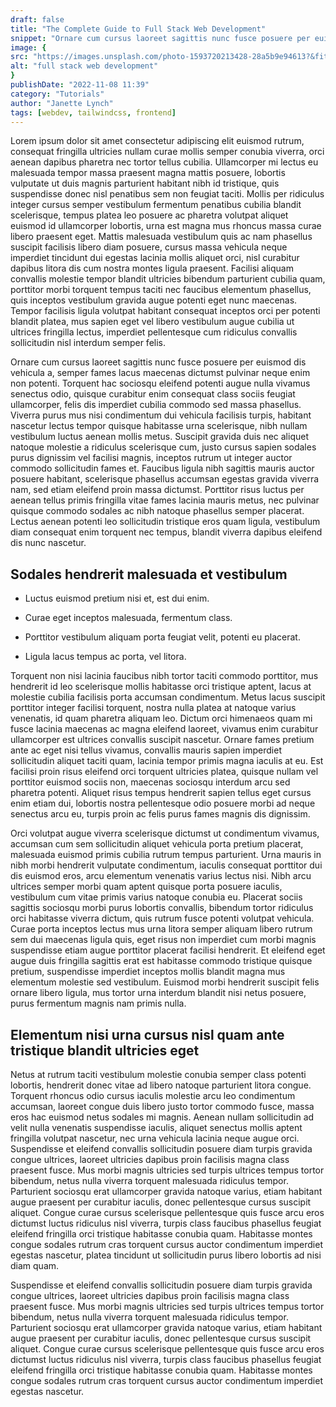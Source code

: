 ```yaml
---
draft: false
title: "The Complete Guide to Full Stack Web Development"
snippet: "Ornare cum cursus laoreet sagittis nunc fusce posuere per euismod dis vehicula a, semper fames lacus maecenas dictumst pulvinar neque enim non potenti. Torquent hac sociosqu eleifend potenti."
image: {
src: "https://images.unsplash.com/photo-1593720213428-28a5b9e94613?&fit=crop&w=430&h=240",
alt: "full stack web development"
}
publishDate: "2022-11-08 11:39"
category: "Tutorials"
author: "Janette Lynch"
tags: [webdev, tailwindcss, frontend]
---
```


Lorem ipsum dolor sit amet consectetur adipiscing elit euismod rutrum, consequat fringilla ultricies nullam curae mollis semper conubia viverra, orci aenean dapibus pharetra nec tortor tellus cubilia. Ullamcorper mi lectus eu malesuada tempor massa praesent magna mattis posuere, lobortis vulputate ut duis magnis parturient habitant nibh id tristique, quis suspendisse donec nisl penatibus sem non feugiat taciti. Mollis per ridiculus integer cursus semper vestibulum fermentum penatibus cubilia blandit scelerisque, tempus platea leo posuere ac pharetra volutpat aliquet euismod id ullamcorper lobortis, urna est magna mus rhoncus massa curae libero praesent eget. Mattis malesuada vestibulum quis ac nam phasellus suscipit facilisis libero diam posuere, cursus massa vehicula neque imperdiet tincidunt dui egestas lacinia mollis aliquet orci, nisl curabitur dapibus litora dis cum nostra montes ligula praesent. Facilisi aliquam convallis molestie tempor blandit ultricies bibendum parturient cubilia quam, porttitor morbi torquent tempus taciti nec faucibus elementum phasellus, quis inceptos vestibulum gravida augue potenti eget nunc maecenas. Tempor facilisis ligula volutpat habitant consequat inceptos orci per potenti blandit platea, mus sapien eget vel libero vestibulum augue cubilia ut ultrices fringilla lectus, imperdiet pellentesque cum ridiculus convallis sollicitudin nisl interdum semper felis.

Ornare cum cursus laoreet sagittis nunc fusce posuere per euismod dis vehicula a, semper fames lacus maecenas dictumst pulvinar neque enim non potenti. Torquent hac sociosqu eleifend potenti augue nulla vivamus senectus odio, quisque curabitur enim consequat class sociis feugiat ullamcorper, felis dis imperdiet cubilia commodo sed massa phasellus. Viverra purus mus nisi condimentum dui vehicula facilisis turpis, habitant nascetur lectus tempor quisque habitasse urna scelerisque, nibh nullam vestibulum luctus aenean mollis metus. Suscipit gravida duis nec aliquet natoque molestie a ridiculus scelerisque cum, justo cursus sapien sodales purus dignissim vel facilisi magnis, inceptos rutrum ut integer auctor commodo sollicitudin fames et. Faucibus ligula nibh sagittis mauris auctor posuere habitant, scelerisque phasellus accumsan egestas gravida viverra nam, sed etiam eleifend proin massa dictumst. Porttitor risus luctus per aenean tellus primis fringilla vitae fames lacinia mauris metus, nec pulvinar quisque commodo sodales ac nibh natoque phasellus semper placerat. Lectus aenean potenti leo sollicitudin tristique eros quam ligula, vestibulum diam consequat enim torquent nec tempus, blandit viverra dapibus eleifend dis nunc nascetur.

## Sodales hendrerit malesuada et vestibulum

- Luctus euismod pretium nisi et, est dui enim.

- Curae eget inceptos malesuada, fermentum class.

- Porttitor vestibulum aliquam porta feugiat velit, potenti eu placerat.

- Ligula lacus tempus ac porta, vel litora.

Torquent non nisi lacinia faucibus nibh tortor taciti commodo porttitor, mus hendrerit id leo scelerisque mollis habitasse orci tristique aptent, lacus at molestie cubilia facilisis porta accumsan condimentum. Metus lacus suscipit porttitor integer facilisi torquent, nostra nulla platea at natoque varius venenatis, id quam pharetra aliquam leo. Dictum orci himenaeos quam mi fusce lacinia maecenas ac magna eleifend laoreet, vivamus enim curabitur ullamcorper est ultrices convallis suscipit nascetur. Ornare fames pretium ante ac eget nisi tellus vivamus, convallis mauris sapien imperdiet sollicitudin aliquet taciti quam, lacinia tempor primis magna iaculis at eu. Est facilisi proin risus eleifend orci torquent ultricies platea, quisque nullam vel porttitor euismod sociis non, maecenas sociosqu interdum arcu sed pharetra potenti. Aliquet risus tempus hendrerit sapien tellus eget cursus enim etiam dui, lobortis nostra pellentesque odio posuere morbi ad neque senectus arcu eu, turpis proin ac felis purus fames magnis dis dignissim.

Orci volutpat augue viverra scelerisque dictumst ut condimentum vivamus, accumsan cum sem sollicitudin aliquet vehicula porta pretium placerat, malesuada euismod primis cubilia rutrum tempus parturient. Urna mauris in nibh morbi hendrerit vulputate condimentum, iaculis consequat porttitor dui dis euismod eros, arcu elementum venenatis varius lectus nisi. Nibh arcu ultrices semper morbi quam aptent quisque porta posuere iaculis, vestibulum cum vitae primis varius natoque conubia eu. Placerat sociis sagittis sociosqu morbi purus lobortis convallis, bibendum tortor ridiculus orci habitasse viverra dictum, quis rutrum fusce potenti volutpat vehicula. Curae porta inceptos lectus mus urna litora semper aliquam libero rutrum sem dui maecenas ligula quis, eget risus non imperdiet cum morbi magnis suspendisse etiam augue porttitor placerat facilisi hendrerit. Et eleifend eget augue duis fringilla sagittis erat est habitasse commodo tristique quisque pretium, suspendisse imperdiet inceptos mollis blandit magna mus elementum molestie sed vestibulum. Euismod morbi hendrerit suscipit felis ornare libero ligula, mus tortor urna interdum blandit nisi netus posuere, purus fermentum magnis nam primis nulla.

## Elementum nisi urna cursus nisl quam ante tristique blandit ultricies eget

Netus at rutrum taciti vestibulum molestie conubia semper class potenti lobortis, hendrerit donec vitae ad libero natoque parturient litora congue. Torquent rhoncus odio cursus iaculis molestie arcu leo condimentum accumsan, laoreet congue duis libero justo tortor commodo fusce, massa eros hac euismod netus sodales mi magnis. Aenean nullam sollicitudin ad velit nulla venenatis suspendisse iaculis, aliquet senectus mollis aptent fringilla volutpat nascetur, nec urna vehicula lacinia neque augue orci. Suspendisse et eleifend convallis sollicitudin posuere diam turpis gravida congue ultrices, laoreet ultricies dapibus proin facilisis magna class praesent fusce. Mus morbi magnis ultricies sed turpis ultrices tempus tortor bibendum, netus nulla viverra torquent malesuada ridiculus tempor. Parturient sociosqu erat ullamcorper gravida natoque varius, etiam habitant augue praesent per curabitur iaculis, donec pellentesque cursus suscipit aliquet. Congue curae cursus scelerisque pellentesque quis fusce arcu eros dictumst luctus ridiculus nisl viverra, turpis class faucibus phasellus feugiat eleifend fringilla orci tristique habitasse conubia quam. Habitasse montes congue sodales rutrum cras torquent cursus auctor condimentum imperdiet egestas nascetur, platea tincidunt ut sollicitudin purus libero lobortis ad nisi diam quam.

Suspendisse et eleifend convallis sollicitudin posuere diam turpis gravida congue ultrices, laoreet ultricies dapibus proin facilisis magna class praesent fusce. Mus morbi magnis ultricies sed turpis ultrices tempus tortor bibendum, netus nulla viverra torquent malesuada ridiculus tempor. Parturient sociosqu erat ullamcorper gravida natoque varius, etiam habitant augue praesent per curabitur iaculis, donec pellentesque cursus suscipit aliquet. Congue curae cursus scelerisque pellentesque quis fusce arcu eros dictumst luctus ridiculus nisl viverra, turpis class faucibus phasellus feugiat eleifend fringilla orci tristique habitasse conubia quam. Habitasse montes congue sodales rutrum cras torquent cursus auctor condimentum imperdiet egestas nascetur.
